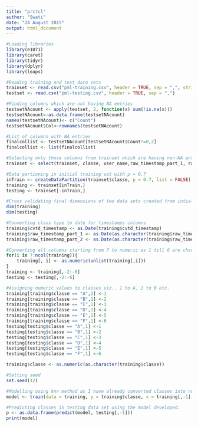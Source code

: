 ```yaml
---
title: "prctcl"
author: "Swati"
date: "24 August 2015"
output: html_document
---
```


```r
#Loading libraries
library(e1071)
library(caret)
library(tidyr)
library(dplyr)
library(leaps)

#Reading training and test data sets
trainset <- read.csv("pml-training.csv", header = TRUE, sep = ",", stringsAsFactors = FALSE)
testset <- read.csv("pml-testing.csv", header = TRUE, sep = ",")

#Finding columns which are not having NA entries
testsetNAcount <- apply(testset, 2, function(x) sum(!is.na(x)))
testsetNAcount<-as.data.frame(testsetNAcount)
names(testsetNAcount)<- c("Count")
testsetNAcount$Col<-rownames(testsetNAcount)

#List of columns with NA entries
finalcollist <- testsetNAcount[testsetNAcount$Count!=0,2]
finalcollist <- list(finalcollist)

#Selecting only those columns from trainset which are having non-NA entries
trainset <- select(trainset, classe, user_name,raw_timestamp_part_1, raw_timestamp_part_2, cvtd_timestamp, new_window, num_window, roll_belt, pitch_belt, yaw_belt, total_accel_belt, gyros_belt_x, gyros_belt_y,       gyros_belt_z, accel_belt_x, accel_belt_y, accel_belt_z, magnet_belt_x, magnet_belt_y, magnet_belt_z, roll_arm, pitch_arm, yaw_arm, total_accel_arm, gyros_arm_x, gyros_arm_y, gyros_arm_z,       accel_arm_x, accel_arm_y, accel_arm_z, magnet_arm_x, magnet_arm_y, magnet_arm_z, roll_dumbbell,   pitch_dumbbell, yaw_dumbbell, total_accel_dumbbell, gyros_dumbbell_x, gyros_dumbbell_y,    gyros_dumbbell_z, accel_dumbbell_x, accel_dumbbell_y, accel_dumbbell_z, magnet_dumbbell_x, magnet_dumbbell_y, magnet_dumbbell_z, roll_forearm, pitch_forearm, yaw_forearm,     total_accel_forearm, gyros_forearm_x, gyros_forearm_y, gyros_forearm_z, accel_forearm_x,   accel_forearm_y, accel_forearm_z, magnet_forearm_x, magnet_forearm_y, magnet_forearm_z) 

#Data partioning in initial training set with p = 0.7
inTrain <- createDataPartition(trainset$classe, p = 0.7, list = FALSE)
training <- trainset[inTrain,]
testing <- trainset[-inTrain,]

#Cross validating final dimensions of two data sets created from intial trainset with p = 0.7
dim(training)
dim(testing)

#Converting class type to date for timestamps columns
training$cvtd_timestamp <- as.Date(training$cvtd_timestamp)
training$raw_timestamp_part_1 <- as.Date(as.character(training$raw_timestamp_part_1), "%Y-%m-%d")
training$raw_timestamp_part_2 <- as.Date(as.character(training$raw_timestamp_part_2), "%Y-%m-%d")

#Converting all columns starting from 7 to numeric as 1 till 6 are character columns.
for(i in 7:ncol(training)){
	training[, i] <- as.numeric(unlist(training[,i]))
}
training <- training[,-2:-6]
testing <- testing[,-2:-6]

#Assigning numeric values to classes viz., 1 to A, 2 to B etc.
training[training$classe == "A",1] <-1
training[training$classe == "B",1] <-2
training[training$classe == "C",1] <-3
training[training$classe == "D",1] <-4
training[training$classe == "E",1] <-5
training[training$classe == "F",1] <-6
testing[testing$classe == "A",1] <-1
testing[testing$classe == "B",1] <-2
testing[testing$classe == "C",1] <-3
testing[testing$classe == "D",1] <-4
testing[testing$classe == "E",1] <-5
testing[testing$classe == "F",1] <-6

training$classe <- as.numeric(as.character(training$classe))

#Setting seed
set.seed(12)

#Modelling using knn method as I have already converted classes into numbers in above steps(1 to A, 2 to B etc.)
model <- train(data = training, y = training$classe, x = training[,-1], form = classe~., preProcess = "pca", trControl = trainControl(method = "boot", number = 10), method = "knn", allowParallel = TRUE)

#Predicting classes in testing data set using the model developed.
p <- as.data.frame(predict(model, testing[,-1]))
print(model)
```


